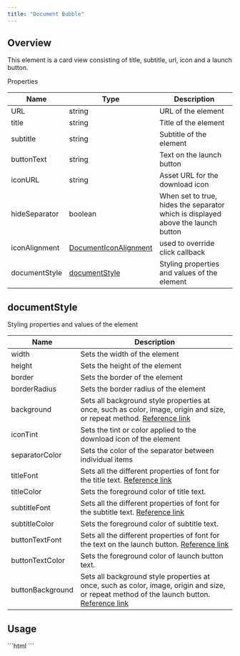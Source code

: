 ```yaml
---
title: "Document Bubble"
---
```




## Overview

This element is a card view consisting of title, subtitle, url, icon and a launch button.

Properties

| Name          | Type                                                                 | Description                                                                      |
| ------------- | -------------------------------------------------------------------- | -------------------------------------------------------------------------------- |
| URL           | string                                                               | URL of the element                                                               |
| title         | string                                                               | Title of the element                                                             |
| subtitle      | string                                                               | Subtitle of the element                                                          |
| buttonText    | string                                                               | Text on the launch button                                                        |
| iconURL       | string                                                               | Asset URL for the download icon                                                  |
| hideSeparator | boolean                                                              | When set to true, hides the separator which is displayed above the launch button |
| iconAlignment | [DocumentIconAlignment](/web-shared/documenticonalignment)      | used to override click callback                                                  |
| documentStyle | [documentStyle](/ui-kit/react/v4/document-bubble#documentstyle) | Styling properties and values of the element                                     |

## documentStyle

Styling properties and values of the element

| Name             | Description                                                                                                                                                                                               |
| ---------------- | --------------------------------------------------------------------------------------------------------------------------------------------------------------------------------------------------------- |
| width            | Sets the width of the element                                                                                                                                                                             |
| height           | Sets the height of the element                                                                                                                                                                            |
| border           | Sets the border of the element                                                                                                                                                                            |
| borderRadius     | Sets the border radius of the element                                                                                                                                                                     |
| background       | Sets all background style properties at once, such as color, image, origin and size, or repeat method. [Reference link](https://developer.mozilla.org/en-US/docs/Web/CSS/background)                      |
| iconTint         | Sets the tint or color applied to the download icon of the element                                                                                                                                        |
| separatorColor   | Sets the color of the separator between individual items                                                                                                                                                  |
| titleFont        | Sets all the different properties of font for the title text. [Reference link](https://developer.mozilla.org/en-US/docs/Web/CSS/font)                                                                     |
| titleColor       | Sets the foreground color of title text.                                                                                                                                                                  |
| subtitleFont     | Sets all the different properties of font for the subtitle text. [Reference link](https://developer.mozilla.org/en-US/docs/Web/CSS/font)                                                                  |
| subtitleColor    | Sets the foreground color of subtitle text.                                                                                                                                                               |
| buttonTextFont   | Sets all the different properties of font for the text on the launch button. [Reference link](https://developer.mozilla.org/en-US/docs/Web/CSS/font)                                                      |
| buttonTextColor  | Sets the foreground color of launch button text.                                                                                                                                                          |
| buttonBackground | Sets all background style properties at once, such as color, image, origin and size, or repeat method of the launch button. [Reference link](https://developer.mozilla.org/en-US/docs/Web/CSS/background) |

## Usage

<Tabs>
<Tab title="HTML">
```html
<cometchat-document-bubble
   title={"Your Title"}
   URL={"URL"}
></cometchat-document-bubble>
```

</Tab>

</Tabs>
